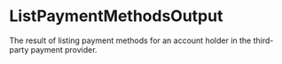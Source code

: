 
# ListPaymentMethodsOutput

The result of listing payment methods for an account holder in the third-party payment provider.
